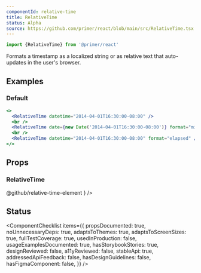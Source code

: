 ```yaml
---
componentId: relative-time
title: RelativeTime
status: Alpha
source: https://github.com/primer/react/blob/main/src/RelativeTime.tsx
---
```


```js
import {RelativeTime} from '@primer/react'
```

Formats a timestamp as a localized string or as relative text that auto-updates in the user's browser.

## Examples

### Default

```jsx live
<>
  <RelativeTime datetime="2014-04-01T16:30:00-08:00" />
  <br />
  <RelativeTime date={new Date('2014-04-01T16:30:00-08:00')} format="micro" tense="past" />
  <br />
  <RelativeTime datetime="2014-04-01T16:30:00-08:00" format="elapsed" />
</>
```

## Props

### RelativeTime

<PropsTable>
  <PropsTableRow name="datetime" type="string" required description="An ISO8601 time represeting the time" />
  <PropsTableRow
    name="date"
    type="string"
    description="Instead of passing the `datetime`, it is possible to pass a full `Date` object into the `date` prop"
  />
  <PropsTableRow
    name="format"
    type="'auto' | 'micro' | 'elapsed'"
    defaultValue="'auto'"
    description="The format with which to display the time"
  />
  <PropsTableRow
    name="tense"
    type="'auto' | 'past' | 'future'"
    defaultValue="'auto'"
    description="The tense to use when displaying a relative time"
  />
  <PropsTableRow
    name="precision"
    type="'year' | 'month' | 'day' | 'hour' | 'minute' | 'second'"
    defaultValue="'second'"
    description="The precision to use when displaying an elapsed time"
  />
  <PropsTableRow
    name="threshold"
    type="string"
    defaultValue="'P30D'"
    description="The threshold (ISO8601 duration) to display relative dates within"
  />
  <PropsTableRow
    name="prefix"
    type="string"
    defaultValue="'on'"
    description="The prefix to use when displaying a localised (non relative) date"
  />
  <PropsTableRow name="second" type="'numeric' | '2-digit'" description="The format with which to render seconds" />
  <PropsTableRow name="minute" type="'numeric' | '2-digit'" description="The format with which to render minutes" />
  <PropsTableRow name="hour" type="'numeric' | '2-digit'" description="The format with which to render hours" />
  <PropsTableRow
    name="weekday"
    type="'short' | 'long' | 'narrow'"
    description="The format with which to render weekdays"
  />
  <PropsTableRow name="day" type="'numeric' | '2-digit'" description="The format with which to render days" />
  <PropsTableRow
    name="month"
    type="'numeric' | '2-digit' | 'short' | 'long' | 'narrow'"
    defaultValue="'numeric'"
    description="The format with which to render months"
  />
  <PropsTableRow name="year" type="'numeric' | '2-digit'" description="The format with which to render years" />
  <PropsTableRow
    name="timeZoneName"
    type="'long' | 'short' | 'shortOffset' | 'longOffset' | 'shortGeneric' | 'longGeneric'"
    description="The format with which to render the time zone"
  />
  <PropsTableBasePropRows
    elementType="relative-time"
    refType="RelativeTimeElement"
    passthroughPropsLink={
      <Link href="https://github.com/github/relative-time-element/">@github/relative-time-element</Link>
    }
  />
</PropsTable>

## Status

<ComponentChecklist
  items={{
    propsDocumented: true,
    noUnnecessaryDeps: true,
    adaptsToThemes: true,
    adaptsToScreenSizes: true,
    fullTestCoverage: true,
    usedInProduction: false,
    usageExamplesDocumented: true,
    hasStorybookStories: true,
    designReviewed: false,
    a11yReviewed: false,
    stableApi: true,
    addressedApiFeedback: false,
    hasDesignGuidelines: false,
    hasFigmaComponent: false,
  }}
/>
